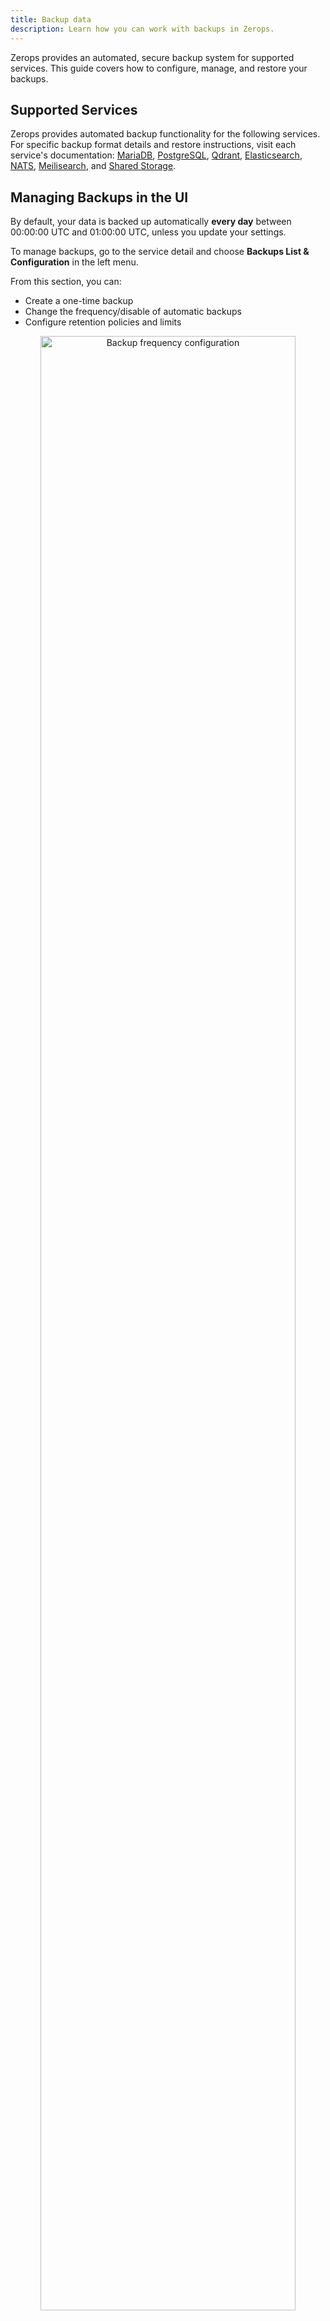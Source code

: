 ```yaml
---
title: Backup data
description: Learn how you can work with backups in Zerops.
---
```


Zerops provides an automated, secure backup system for supported services. This guide covers how to configure, manage, and restore your backups.

## Supported Services

Zerops provides automated backup functionality for the following services. For specific backup format details and restore instructions, visit each service's documentation: [MariaDB](/mariadb/how-to/backup), [PostgreSQL](/postgresql/how-to/backup), [Qdrant](/qdrant/overview), [Elasticsearch](/elasticsearch/overview), [NATS](/nats/overview), [Meilisearch](/meilisearch/overview), and [Shared Storage](/shared-storage/how-to/backup).

## Managing Backups in the UI

By default, your data is backed up automatically **every day** between 00:00:00 UTC and 01:00:00 UTC, unless you update your settings.

To manage backups, go to the service detail and choose **Backups List & Configuration** in the left menu.

From this section, you can:
- Create a one-time backup
- Change the frequency/disable of automatic backups
- Configure retention policies and limits

<p align="center">
  <img
    src="/img/screenshots/backup_frequency.png"
    alt="Backup frequency configuration"
    width="90%"
    height="auto"
  />
</p>

### Backup Frequency Options

Available schedules:
- **No backups**: Disable automatic backups (not recommended)
- **Once a day**: Daily backups at a specified time
- **Once a week**: Weekly backups on a specific day and time
- **Once a month**: Monthly backups on a specific day and time
- **Custom CRON**: Define a custom schedule using CRON syntax

For the Custom CRON option, you can use the following syntax:

<table className="w-full">
  <thead>
    <tr>
      <th className="whitespace-nowrap w-fit">Field name</th>
      <th className="w-full">Allowed values</th>
    </tr>
  </thead>
  <tbody>
    <tr className="text-left">
      <td className="w-fit">Minute</td>
      <td className="w-fit">0-59</td>
    </tr>
    <tr className="text-left">
      <td className="w-fit">Hour</td>
      <td className="w-fit">0-23</td>
    </tr>
    <tr className="text-left">
      <td className="w-fit">Day</td>
      <td className="w-fit">1-31</td>
    </tr>
    <tr className="text-left">
      <td className="w-fit">Month</td>
      <td className="w-fit">1-12</td>
    </tr>
    <tr className="text-left">
      <td className="w-fit">Week Day</td>
      <td className="w-fit">0–7; both 0 and 7 represent Sunday</td>
    </tr>
  </tbody>
</table>

Examples:
- `0 2 * * *` - Every day at 2:00 AM
- `0 4 * * 0` - Every Sunday at 4:00 AM
- `0 0 1 * *` - First day of every month at midnight
- `0 */6 * * *` - Every 6 hours

### Backup Tagging

Zerops uses tags to categorize and manage backups:

**Time-Based Tags** (assigned automatically):
- `daily`: Every automatic backup
- `weekly`: First backup of each week (Monday UTC)
- `monthly`: First backup of each month (1st UTC)

**User Tags** (custom labels you create):
- Used for organization and identification (e.g., `v2.1-release`, `before-migration`, `monthly-snapshot`)
- Add when creating manual backups - up to 24 characters (letters, numbers, `:-_`)

**Protected Tags** (configured in retention policy):
- Backups with these tag names are exempt from automatic deletion, regardless of storage limits
- Define in the backup retention configuration section of the UI and add when creating manual backups

:::important
Manual backups don't get automatic time-based tags. Always add a protected tag to preserve critical manual backups.
:::

### View and Manage Backup Files

In this section, you can:
- Create manual backups
- View all backups with their timestamps and sizes
- Download backups
- Delete backups

<p align="center">
  <img
    src="/img/screenshots/list_of_backups.png"
    alt="List of backups"
    width="90%"
    height="auto"
  />
</p>

:::note
When creating manual backups via the UI, you'll see immediate feedback. If the backup takes longer than 10 seconds, the process continues in the background. You can verify completion by refreshing the backup list or checking service logs.
:::

## Storage and Limits

### Project Storage Quotas

Each Zerops project includes a base storage quota for backups:
- **Lightweight Package**: 5 GB included
- **Serious Package**: 25 GB included

:::note
This quota is shared across all service backups within the project.
:::

### Retention Policy and Configuration

Zerops manages which backups are kept using a retention policy that you can customize through the UI:

**Default Time-Based Retention** (minimums):
- At least 7 daily backups
- At least 4 weekly backups
- At least 3 monthly backups

**Default Resource Limits** (maximums):
- Max 50 total backups per service
- Storage limited to your project's quota (5GB or 25GB)

**Customization Options:**
You can modify these defaults in the backup retention configuration interface:
- **Set Protected Tags**: Define tag names that prevent automatic deletion of backups
- **Configure Maximum Limits**: Adjust total number of backups and storage size limits per service
- **Customize Minimum Retention**: Change how many daily, weekly, and monthly backups to keep
- **Set Type-Specific Limits**: Control maximum backups for each type (0 means unlimited, subject to total limits)

:::important
Backups with [protected tags](#backup-tagging) and the minimum required time-based backups will always be kept, even if they exceed the limits above. This ensures your critical recovery points are preserved.
:::

If you need more storage space, contact our support team.

### When Deleting Services or Projects

Deleted services/projects have their backups kept for a 7-day grace period before final removal.

## Command Line Interface

You can also manage backups using the Zerops CLI (zCLI):

```bash
# Create a backup
zcli backup create myServiceName

# Create a backup with tags (including protection)
zcli backup create myServiceName --tags pre-deploy,protected
```

Check `zcli backup --help` for current commands.

:::note
zCLI currently focuses on creation; listing/deletion/tag management is primarily via UI.
:::

## Restoring Backups

Restoration involves downloading backups and using service-specific methods. Zerops facilitates the backup creation and download; the restore action uses service-specific tools and APIs.

1. **Download**: Find the backup in the UI (by date/tag) and download it
2. **Prepare**: Set up your target environment (clean existing data or use a new instance)
3. **Restore**: Use service-specific tools via Zerops VPN, run the restore during deployment, or use the service API if available. For service-specific restore instructions, see each service's documentation linked in the [Supported Services](#supported-services) section above.

:::info Continuous Improvement
We're working on enhancing the restore experience, potentially including more automated options in the future.
:::

For assistance with restoration, contact Zerops support.

## High Availability (HA)

For multi-node HA services:
- **Automatic Backups**: Run on a randomly selected healthy node
- **Manual Backups**: Typically run on the primary/designated node (check logs)
- **Cluster State**: Other nodes stay operational

## Security

Backups are protected with end-to-end encryption:

- **Unique Encryption**: Each project gets its own encryption key (X25519)
- **Secure Process**: Data is encrypted immediately as backups are created
- **Zero-Trust**: Even Zerops staff cannot access your raw backup data
- **Isolated Storage**: Backups are stored separately from your regular data
- **Secure Download**: Backups are only decrypted when you download them

:::important
When a project is deleted, the encryption key is permanently destroyed after 7 days, making the backup data unrecoverable.
:::

## Best Practices

1. **Create backups before major changes**:
   - Always create a manual backup with a protected tag before database migrations, deployments, or large data operations
   - Use descriptive tags like `pre-migration` or `pre-release-v2`

2. **Manage storage efficiently**:
   - Regularly check usage in the Project Overview & Service Backup tabs
   - Remove unnecessary backups, especially those with [protected tags](#backup-tagging)
   - Adjust [retention policies](#retention-policy-and-configuration) based on your recovery needs

3. **Test your restore process** periodically in a non-production environment to ensure you can recover when needed

## Troubleshooting

### Storage Quota Issues
**Cause**: High backup frequency, long retention periods, or many protected tags.

**Solutions**:
1. **Review & Prune**: Delete unnecessary manual backups or remove protected status from older backups
2. **Adjust Retention Policy**: Reduce minimum retention counts if your recovery requirements allow
3. **Optimize Schedule**: Reduce backup frequency if daily backups aren't essential
4. **Upgrade Package**: Consider upgrading to the "Serious" package for larger storage quota

### Backup Failures
**Cause**: Service health issues, resource exhaustion, or platform problems.

**Solutions**:
1. **Check Service Logs**: Look for error messages around the scheduled backup time
2. **Verify Service Health**: Ensure the service is running properly with adequate resources
3. **Check Platform Status**: Visit status.zerops.io for any ongoing incidents
4. **Contact Support**: If issues persist, reach out with service name, failure time, and relevant logs